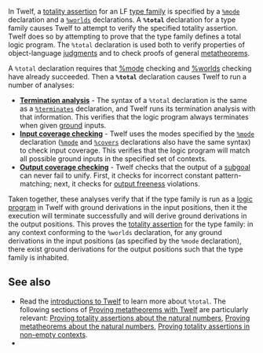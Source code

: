 In Twelf, a [[totality assertion]] for an LF [[type family]] is specified by a <tt>[[%mode]]</tt> declaration and a <tt>[[%worlds]]</tt> declarations. A '''<tt>%total</tt>''' declaration for a type family causes Twelf to attempt to verify the specified totality assertion.  Twelf does so by attempting to prove that the type family defines a total logic program.  The <tt>%total</tt> declaration is used both to verify properties of object-language [[judgment]]s and to check proofs of general [[metatheorem]]s.  

A <tt>%total</tt> declaration requires that [[%mode]] checking and [[%worlds]] checking have already succeeded.  
Then a '''<tt>%total</tt>''' declaration causes Twelf to run a number of analyses:
* '''[[Termination analysis]]''' - The syntax of a <tt>%total</tt> declaration is the same as a <tt>[[%terminates]]</tt> declaration, and Twelf runs its termination analysis with that information.  This verifies that the logic program always terminates when given [[ground]] inputs. 
* '''[[Coverage checking|Input coverage checking]]''' - Twelf uses the modes specified by the <tt>[[%mode]]</tt> declaration (<tt>[[%mode]]</tt> and <tt>[[%covers]]</tt> declarations also have the same syntax) to check input coverage.  This verifies that the logic program will match all possible ground inputs in the specified set of contexts.  
* '''[[Coverage checking|Output coverage checking]]''' - Twelf checks that the output of a [[subgoal]] can never fail to unify.  First, it checks for incorrect constant pattern-matching; next, it checks for [[output freeness]] violations. 

Taken together, these analyses verify that if the type family is run as a [[logic program]] in Twelf with ground derivations in the input positions, then it the execution will terminate successfully and will derive ground derivations in the output positions.  This proves the [[totality assertion]] for the type family:  
in any context conforming to the <tt>%worlds</tt> declaration, for any ground derivations in the input positions (as specified by the <tt>%mode</tt> declaration), there exist ground derivations for the output positions such that the type family is inhabited.

== See also ==
* Read the [[introductions to Twelf]] to learn more about <tt>%total</tt>.  The following sections of [[Proving metatheorems with Twelf]] are particularly relevant: [[Proving metatheorems:Proving totality assertions about the natural numbers|Proving totality assertions about the natural numbers]], [[Proving metatheorems:Proving metatheorems about the natural numbers|Proving metatheorems about the natural numbers]], [[Proving metatheorems:Proving totality assertions in non-empty contexts|Proving totality assertions in non-empty contexts]].
* {{guide|chapter=9|section=55|title=Totality}}

{{keyword|key=total}}
{{stub}}